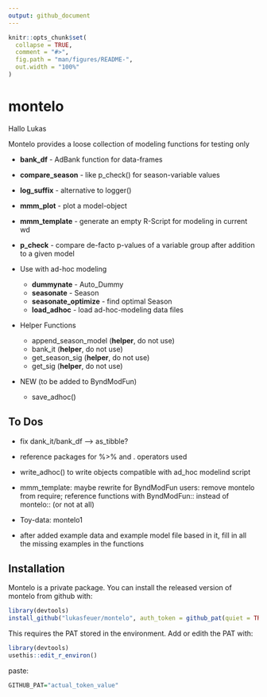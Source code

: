 ```yaml
---
output: github_document
---
```


<!-- README.md is generated from README.Rmd. Please edit that file -->

```r
knitr::opts_chunk$set(
  collapse = TRUE,
  comment = "#>",
  fig.path = "man/figures/README-",
  out.width = "100%"
)
```

# montelo

<!-- badges: start -->
<!-- badges: end -->
Hallo Lukas

Montelo provides a loose collection of modeling functions for testing only

* **bank_df** - AdBank function for data-frames 
* **compare_season** - like p_check() for season-variable values
* **log_suffix** - alternative to logger()
* **mmm_plot** - plot a model-object
* **mmm_template** - generate an empty R-Script for modeling in current wd
* **p_check** - compare de-facto p-values of a variable group after addition to a given model


* Use with ad-hoc modeling
    * **dummynate** - Auto_Dummy 
    * **seasonate** - Season
    * **seasonate_optimize** - find optimal Season
    * **load_adhoc** - load ad-hoc-modeling data files
  
  
* Helper Functions
    * append_season_model (**helper**, do not use)
    * bank_it (**helper**, do not use)
    * get_season_sig (**helper**, do not use)
    * get_sig (**helper**, do not use)
    
* NEW (to be added to ByndModFun)
    * save_adhoc()

## To Dos

* fix dank_it/bank_df --> as_tibble?
* reference packages for %>% and . operators used

* write_adhoc() to write objects compatible with ad_hoc modelind script

* mmm_template: maybe rewrite for ByndModFun users: remove montelo from require; reference functions with ByndModFun:: instead of montelo::  (or not at all)

* Toy-data: montelo1

* after added example data and example model file based in it, fill in all the missing examples in the functions

## Installation

Montelo is a private package. You can install the released version of montelo from github with:

``` r
library(devtools)
install_github("lukasfeuer/montelo", auth_token = github_pat(quiet = TRUE) )
```

This requires the PAT stored in the environment. Add or edith the PAT with:

``` r
library(devtools)
usethis::edit_r_environ()
```
paste: 

``` r
GITHUB_PAT="actual_token_value"
```
